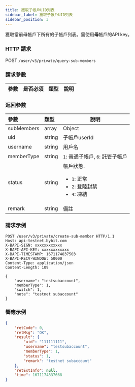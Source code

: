 ```yaml
---
title: 獲取子帳戶UID列表
sidebar_label: 獲取子帳戶UID列表
sidebar_position: 3
---
```

獲取當前母帳戶下所有的子帳戶列表。需使用<b>母</b>帳戶的API key。

### HTTP 請求
POST `/user/v3/private/query-sub-members`

### 請求參數
| 參數 | 是否必須 | 類型 | 說明|
|:----- |:-------|:-----|------ |


### 返回參數
| 參數 | 類型 | 說明|
|:----- |:-----|----- |
|subMembers |array |Object |
|uid |string |子帳戶userId |
|username |string |用戶名|
|memberType |string |`1`: 普通子帳戶, `6`: 託管子帳戶 |
|status |string |帳戶狀態.<ul><li>`1`: 正常</li><li>`2`: 登陸封禁</li><li>`4`: 凍結 </li></ul>|
|remark |string |備註 |

### 請求示例

<Tabs>
<TabItem value="console" label="Console">

```http
POST /user/v3/private/create-sub-member HTTP/1.1
Host: api-testnet.bybit.com
X-BAPI-SIGN: xxxxxxxxxxxx
X-BAPI-API-KEY: xxxxxxxxxxxx
X-BAPI-TIMESTAMP: 1671174837503
X-BAPI-RECV-WINDOW: 50000
Content-Type: application/json
Content-Length: 109

{
    "username": "testsubaccount",
    "memberType": 1,
    "switch": 1,
    "note": "testnet subaccount"
}
```

</TabItem>
</Tabs>

### 響應示例

<Tabs>
<TabItem value="js linear" label="assets">

```json
{
    "retCode": 0,
    "retMsg": "OK",
    "result": {
        "uid": "111111111",
        "username": "testsubaccount",
        "memberType": 1,
        "status": 1,
        "remark": "testnet subaccount"
    },
    "retExtInfo": null,
    "time": 1671174837668
}
```
</TabItem>
</Tabs>